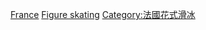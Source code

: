 [[Category:各國主辦的國際花式滑冰賽事|France]]
[[Category:法國主辦的國際體育賽事|Figure skating]]
[[Category:法國花式滑冰|Category:法國花式滑冰]]